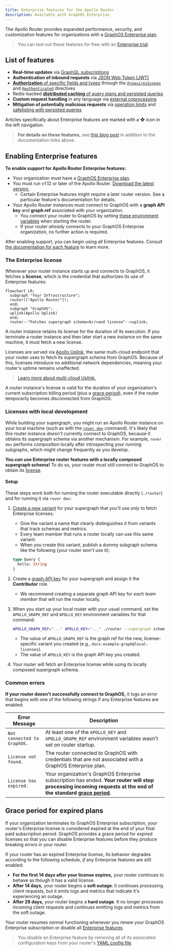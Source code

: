 ---
title: Enterprise features for the Apollo Router
description: Available with GraphOS Enterprise
---

The Apollo Router provides expanded performance, security, and customization features for organizations with a [GraphOS Enterprise plan](https://www.apollographql.com/pricing/).

> You can test out these features for free with an [Enterprise trial](/graphos/org/plans/#enterprise-trials).

## List of features

- **Real-time updates** via [GraphQL subscriptions](./executing-operations/subscription-support/)
- **Authentication of inbound requests** via [JSON Web Token (JWT)](./configuration/authn-jwt/)
- [**Authorization** of specific fields and types](./configuration/authorization) through the [`@requiresScopes`](./configuration/authorization#requiresscopes) and [`@authenticated`](./configuration/authorization#authenticated) directives
- Redis-backed [**distributed caching** of query plans and persisted queries](./configuration/distributed-caching/)
- **Custom request handling** in any language via [external coprocessing](./customizations/coprocessor/)
- **Mitigation of potentially malicious requests** via [operation limits](./configuration/operation-limits) and [safelisting with persisted queries](./configuration/persisted-queries)

Articles specifically about Enterprise features are marked with a **❖** icon in the left navigation.

> **For details on these features,** see [this blog post](https://blog.apollographql.com/apollo-router-v1-12-improved-router-security-performance-and-extensibility) in addition to the documentation links above.

## Enabling Enterprise features

**To enable support for Apollo Router Enterprise features:**

- Your organization must have a [GraphOS Enterprise plan](https://www.apollographql.com/pricing/).
- You must run v1.12 or later of the Apollo Router. [Download the latest version.](./quickstart#download-options)
    - Certain Enterprise features might require a later router version. See a particular feature's documentation for details.
- Your Apollo Router instances must connect to GraphOS with a **graph API key** and **graph ref** associated with your organization.
    - You connect your router to GraphOS by setting [these environment variables](./configuration/overview/#environment-variables) when starting the router.
    - If your router _already_ connects to your GraphOS Enterprise organization, no further action is required.

After enabling support, you can begin using all Enterprise features. Consult [the documentation for each feature](#list-of-features) to learn more.

### The Enterprise license

Whenever your router instance starts up and connects to GraphOS, it fetches a **license**, which is the credential that authorizes its use of Enterprise features:

```mermaid
flowchart LR;
  subgraph "Your Infrastructure";
  router(["Apollo Router"]);
  end;
  subgraph "GraphOS";
  uplink(Apollo Uplink)
  end;
  router--"Fetches supergraph schema<br/>and license"-->uplink;
```

A router instance retains its license for the duration of its execution. If you terminate a router instance and then later start a new instance on the same machine, it must fetch a new license.

Licenses are served via [Apollo Uplink](/federation/managed-federation/uplink/), the same multi-cloud endpoint that your router uses to fetch its supergraph schema from GraphOS. Because of this, licenses introduce no additional network dependencies, meaning your router's uptime remains unaffected.

> [Learn more about multi-cloud Uplink.](https://www.apollographql.com/blog/announcement/backend/introducing-multi-cloud-support-for-apollo-uplink)

A router instance's license is valid for the duration of your organization's current subscription billing period (plus a [grace period](#grace-period-for-expired-plans)), even if the router temporarily becomes disconnected from GraphOS.

### Licenses with local development

While building your supergraph, you might run an Apollo Router instance on your local machine (such as with the [`rover dev`](/graphos/graphs/local-development) command). It's likely that this router instance _doesn't_ currently connect to GraphOS, because it obtains its supergraph schema via another mechanism. For example, `rover dev` performs composition locally after introspecting your running subgraphs, which might change frequently as you develop.

**You _can_ use Enterprise router features with a locally composed supergraph schema!** To do so, your router must still connect to GraphOS to obtain its [license](#the-enterprise-license).

#### Setup

These steps work both for running the router executable directly (`./router`) and for running it via `rover dev`:

1. [Create a new variant](/graphos/graphs/federated-graphs/#adding-a-variant-via-the-rover-cli) for your supergraph that you'll use _only_ to fetch Enterprise licenses.
    - Give the variant a name that clearly distinguishes it from variants that track schemas and metrics.
    - Every team member that runs a router locally can use this same variant.
    - When you create this variant, publish a dummy subgraph schema like the following (your router won't use it):

    ```graphql
    type Query {
      hello: String
    }
    ```

2. Create a [graph API key](/graphos/api-keys/#graph-api-keys) for your supergraph and assign it the **Contributor** role.
    - We recommend creating a separate graph API key for _each team member_ that will run the router locally.

3. When you start up your local router with your usual command, set the `APOLLO_GRAPH_REF` and `APOLLO_KEY` environment variables for that command:

    ```bash
    APOLLO_GRAPH_REF="..." APOLLO_KEY="..." ./router --supergraph schema.graphql
    ```

    - The value of `APOLLO_GRAPH_REF` is the graph ref for the new, license-specific variant you created (e.g., `docs-example-graph@local-licenses`).
    - The value of `APOLLO_KEY` is the graph API key you created.

4. Your router will fetch an Enterprise license while using its locally composed supergraph schema.

### Common errors

**If your router doesn't successfully connect to GraphOS,** it logs an error that begins with one of the following strings if any Enterprise features are enabled:

| Error Message               | Description |
|-----------------------------|-------------|
| `Not connected to GraphOS.` | At least one of the `APOLLO_KEY` and `APOLLO_GRAPH_REF` environment variables wasn't set on router startup. |
| `License not found.`        | The router connected to GraphOS with credentials that are not associated with a GraphOS Enterprise plan. |
| `License has expired.`      | Your organization's GraphOS Enterprise subscription has ended. **Your router will stop processing incoming requests at the end of the standard [grace period](#grace-period-for-expired-plans).** |

## Grace period for expired plans

If your organization terminates its GraphOS Enterprise subscription, your router's Enterprise license is considered expired at the end of your final paid subscription period. GraphOS provides a grace period for expired licenses so that you can disable Enterprise features before they produce breaking errors in your router.

If your router has an expired Enterprise license, its behavior degrades according to the following schedule, _if_ any Enterprise features are still enabled:

- **For the first 14 days after your license expires,** your router continues to behave as though it has a valid license.
- **After 14 days,** your router begins a **soft outage**: it continues processing client requests, but it emits logs and metrics that indicate it's experiencing an outage.
- **After 28 days,** your router begins a **hard outage**. It no longer processes incoming client requests and continues emitting logs and metrics from the soft outage.

Your router resumes normal functioning whenever you renew your GraphOS Enterprise subscription or disable all [Enterprise features](#list-of-features).

> You disable an Enterprise feature by removing all of its associated configuration keys from your router's [YAML config file](./configuration/overview/#yaml-config-file).
